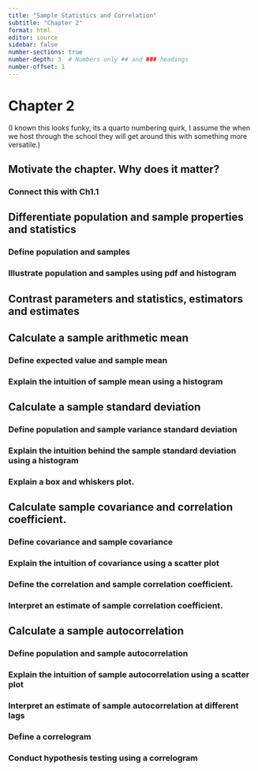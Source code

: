 ```yaml
---
title: "Sample Statistics and Correlation"
subtitle: "Chapter 2"
format: html
editor: source
sidebar: false
number-sections: true
number-depth: 3  # Numbers only ## and ### headings
number-offset: 1
---
```


# Chapter 2

(I known this looks funky, its a quarto numbering quirk, I assume the when we host through the school they will get around this with something more versatile.)

## Motivate the chapter. Why does it matter?

### Connect this with Ch1.1

## Differentiate population and sample properties and statistics

### Define population and samples

### Illustrate population and samples using pdf and histogram

## Contrast parameters and statistics, estimators and estimates

## Calculate a sample arithmetic mean

### Define expected value and sample mean

### Explain the intuition of sample mean using a histogram

## Calculate a sample standard deviation

### Define population and sample variance standard deviation

### Explain the intuition behind the sample standard deviation using a histogram

### Explain a box and whiskers plot.

## Calculate sample covariance and correlation coefficient.

### Define covariance and sample covariance

### Explain the intuition of covariance using a scatter plot

### Define the correlation and sample correlation coefficient.

### Interpret an estimate of sample correlation coefficient.

## Calculate a sample autocorrelation

### Define population and sample autocorrelation

### Explain the intuition of sample autocorrelation using a scatter plot

### Interpret an estimate of sample autocorrelation at different lags

### Define a correlogram

### Conduct hypothesis testing using a correlogram
